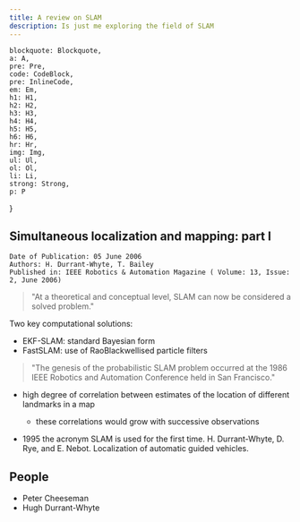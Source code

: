 ```yaml
---
title: A review on SLAM
description: Is just me exploring the field of SLAM
---
```


    blockquote: Blockquote,
    a: A,
    pre: Pre,
    code: CodeBlock,
    pre: InlineCode,
    em: Em,
    h1: H1,
    h2: H2,
    h3: H3,
    h4: H4,
    h5: H5,
    h6: H6,
    hr: Hr,
    img: Img,
    ul: Ul,
    ol: Ol,
    li: Li,
    strong: Strong,
    p: P
}


## Simultaneous localization and mapping: part I


```
Date of Publication: 05 June 2006
Authors: H. Durrant-Whyte, T. Bailey
Published in: IEEE Robotics & Automation Magazine ( Volume: 13, Issue: 2, June 2006)
```

> "At a theoretical and conceptual level, SLAM can now be considered a solved problem."


Two key computational solutions:
- EKF-SLAM: standard Bayesian form
- FastSLAM: use of RaoBlackwellised particle filters

> "The genesis of the probabilistic SLAM problem occurred at the 1986 IEEE Robotics and Automation Conference held in San Francisco."

- high degree of correlation between estimates of the location of different landmarks in a map
    - these correlations would grow with successive observations

- 1995 the acronym SLAM is used for the first time. H. Durrant-Whyte, D. Rye, and E. Nebot. Localization of automatic guided vehicles.


## People

- Peter Cheeseman
- Hugh Durrant-Whyte

